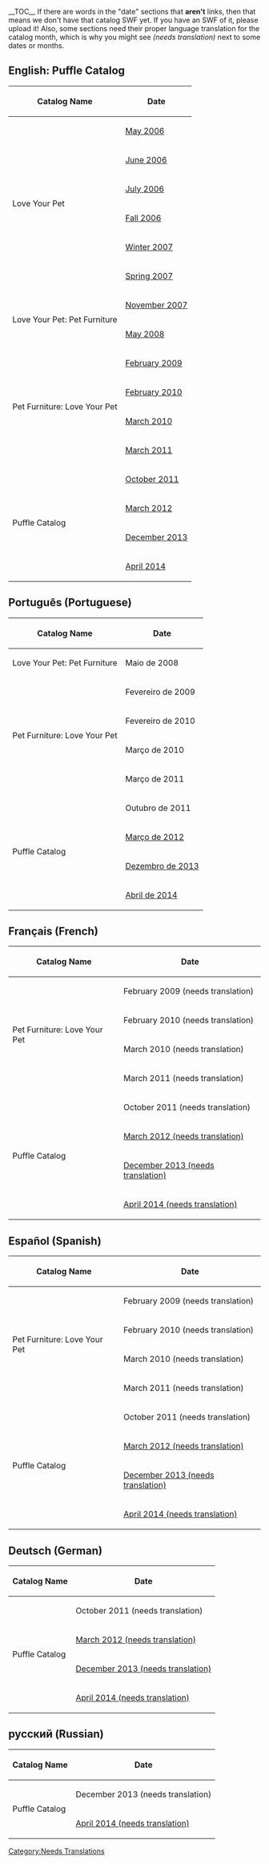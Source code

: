 __TOC__
If there are words in the "date" sections that '''aren't''' links, then that means we don't have that catalog SWF yet. If you have an SWF of it, please upload it! Also, some sections need their proper language translation for the catalog month, which is why you might see ''(needs translation)'' next to some dates or months.

==English: Puffle Catalog==



<center>
{|class="wikitable" border="1"
!Catalog Name
!Date
|-
|rowspan=6|Love Your Pet||[[Media:Pets_0605.swf|May 2006]]
|-
|[[Media:Pets_0606.swf|June 2006]]
|-
|[[Media:Pets_0607.swf|July 2006]]
|-
|[[Media:Pets_0610.swf|Fall 2006]]
|-
|[[Media:Jan2007Pets.swf|Winter 2007]]
|-
|[[Media:May2007Pets.swf|Spring 2007]]
|-
|rowspan=2|Love Your Pet: Pet Furniture||[[Media:Pet 0711.swf|November 2007]]
|-
|[[Media:May2008LoveYourPet.swf|May 2008]]
|-
|rowspan=4|Pet Furniture: Love Your Pet||[[Media:Feb2009Pets.swf|February 2009]]
|-
|[[Media:Feb2010Pets.swf|February 2010]]
|-
|[[Media:Mar2010Pets.swf|March 2010]]
|-
|[[Media:Mar2011Pets.swf|March 2011]]
|-
|rowspan=4|Puffle Catalog||[[Media:Oct2011Pets.swf|October 2011]]
|-
|[[Media:ENCataloguesPetsMar2012.swf|March 2012]]
|-
|[[Media:ENCataloguesPetsDec2013.swf|December 2013]]
|-
|[[Media:ENCataloguesPetsApr2014.swf|April 2014]]
|}
</center>

==Português (Portuguese)==
{{OnlyPT}}

<center>
{|class="wikitable" border="1"
!Catalog Name
!Date
|-
|Love Your Pet: Pet Furniture||Maio de 2008
|-
|rowspan=4|Pet Furniture: Love Your Pet||Fevereiro de 2009
|-
|Fevereiro de 2010
|-
|Março de 2010
|-
|Março de 2011
|-
|rowspan=4|Puffle Catalog||Outubro de 2011
|-
|[[Media:PTCataloguesPetsMar2012.swf|Março de 2012]]
|-
|[[Media:PTCataloguesPetsDec2013.swf|Dezembro de 2013]]
|-
|[[Media:PTCataloguesPetsApr2014.swf|Abril de 2014]]
|}
</center>

==Français (French)==

{{OnlyFR}}

<center>
{|class="wikitable" border="1"
!Catalog Name
!Date
|-
|rowspan=4|Pet Furniture: Love Your Pet||February 2009 (needs translation)
|-
|February 2010 (needs translation)
|-
|March 2010 (needs translation)
|-
|March 2011 (needs translation)
|-
|rowspan=4|Puffle Catalog||October 2011 (needs translation)
|-
|[[Media:FRCataloguesPetsMar2012.swf|March 2012 (needs translation)]]
|-
|[[Media:FRCataloguesPetsDec2013.swf|December 2013 (needs translation)]]
|-
|[[Media:FRCataloguesPetsApr2014.swf|April 2014 (needs translation)]]
|}
</center>

==Español (Spanish)==

{{OnlyES}}

<center>
{|class="wikitable" border="1"
!Catalog Name
!Date
|-
|rowspan=4|Pet Furniture: Love Your Pet||February 2009 (needs translation)
|-
|February 2010 (needs translation)
|-
|March 2010 (needs translation)
|-
|March 2011 (needs translation)
|-
|rowspan=4|Puffle Catalog||October 2011 (needs translation)
|-
|[[Media:ESCataloguesPetsMar2012.swf|March 2012 (needs translation)]]
|-
|[[Media:ESCataloguesPetsDec2013.swf|December 2013 (needs translation)]]
|-
|[[Media:ESCataloguesPetsApr2014.swf|April 2014 (needs translation)]]
|}
</center>

==Deutsch (German)==

{{OnlyDE}}

<center>
{|class="wikitable" border="1"
!Catalog Name
!Date
|-
|rowspan=4|Puffle Catalog||October 2011 (needs translation)
|-
|[[Media:DECataloguesPetsMar2012.swf|March 2012 (needs translation)]]
|-
|[[Media:DECataloguesPetsDec2013.swf|December 2013 (needs translation)]]
|-
|[[Media:DECataloguesPetsApr2014.swf|April 2014 (needs translation)]]
|}
</center>

==русский (Russian)==

{{OnlyRU}}

<center>
{|class="wikitable" border="1"
!Catalog Name
!Date
|-
|rowspan=2|Puffle Catalog||December 2013 (needs translation)
|-
|[[Media:RUCataloguesPetsApr2014.swf|April 2014 (needs translation)]]
|}
</center>

[[Category:Needs Translations]]